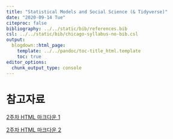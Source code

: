 ```yaml
---
title: "Statistical Models and Social Science (& Tidyverse)"
date: "2020-09-14 Tue"
citeproc: false
bibliography: ../../static/bib/references.bib
csl: ../../static/bib/chicago-syllabus-no-bib.csl
output:
  blogdown::html_page:
    template: ../../pandoc/toc-title_html.template
    toc: true
editor_options: 
  chunk_output_type: console
---
```


# 참고자료

<i class="fa fa-external-link-square-alt" aria-hidden="true"></i> [2주차 HTML 마크다운 1](static/images/w2_intro2R2.html)

<i class="fa fa-external-link-square-alt" aria-hidden="true"></i> [2주차 HTML 마크다운 2](static/images/w2_intro2R2_1.html)

